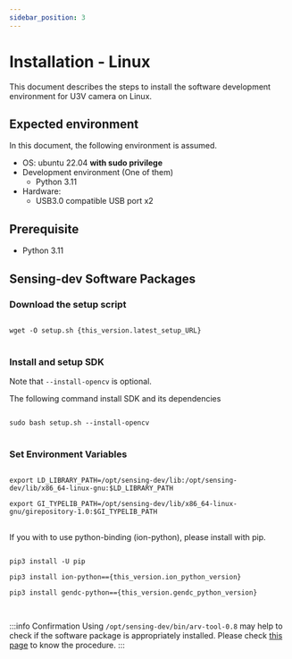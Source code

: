 ```yaml
---
sidebar_position: 3
---
```



# Installation - Linux 

This document describes the steps to install the software development environment for U3V camera on Linux.

## Expected environment

In this document, the following environment is assumed.

* OS: ubuntu 22.04 **with sudo privilege**
* Development environment (One of them)
    * Python 3.11 
* Hardware:
    * USB3.0 compatible USB port x2


## Prerequisite

* Python 3.11

## Sensing-dev Software Packages

### Download the setup script

<pre>
<code class="language-bash">
wget -O setup.sh {this_version.latest_setup_URL}
</code>
</pre>

### Install and setup SDK

Note that `--install-opencv` is optional.

The following command install SDK and its dependencies

<pre>
<code class="language-bash">
sudo bash setup.sh --install-opencv
</code>
</pre>

### Set Environment Variables

<pre>
<code class="language-bash">
export LD_LIBRARY_PATH=/opt/sensing-dev/lib:/opt/sensing-dev/lib/x86_64-linux-gnu:$LD_LIBRARY_PATH<br />
export GI_TYPELIB_PATH=/opt/sensing-dev/lib/x86_64-linux-gnu/girepository-1.0:$GI_TYPELIB_PATH
</code>
</pre>

If you with to use python-binding (ion-python), please install with pip.

<pre>
<code class="language-bash">
pip3 install -U pip<br />
pip3 install ion-python=={this_version.ion_python_version}<br />
pip3 install gendc-python=={this_version.gendc_python_version}<br />
</code>
</pre>

:::info Confirmation
Using `/opt/sensing-dev/bin/arv-tool-0.8` may help to check if the software package is appropriately installed. Please check [this page](/docs/external/aravis/arv-tools.md) to know the procedure.
:::